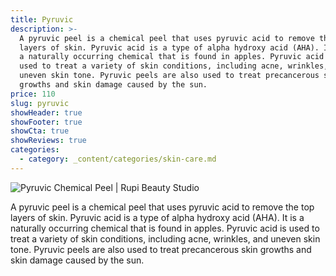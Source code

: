 ```yaml
---
title: Pyruvic
description: >-
  A pyruvic peel is a chemical peel that uses pyruvic acid to remove the top
  layers of skin. Pyruvic acid is a type of alpha hydroxy acid (AHA). It is
  a naturally occurring chemical that is found in apples. Pyruvic acid is
  used to treat a variety of skin conditions, including acne, wrinkles, and
  uneven skin tone. Pyruvic peels are also used to treat precancerous skin
  growths and skin damage caused by the sun.
price: 110
slug: pyruvic
showHeader: true
showFooter: true
showCta: true
showReviews: true
categories:
  - category: _content/categories/skin-care.md
---
```


![Pyruvic Chemical Peel | Rupi Beauty Studio](/uploads/services/chemical-peels.webp 'Pyruvic Chemical Peel | Rupi Beauty Studio')

A pyruvic peel is a chemical peel that uses pyruvic acid to remove the top layers of skin. Pyruvic acid is a type of alpha hydroxy acid (AHA). It is a naturally occurring chemical that is found in apples. Pyruvic acid is used to treat a variety of skin conditions, including acne, wrinkles, and uneven skin tone. Pyruvic peels are also used to treat precancerous skin growths and skin damage caused by the sun.
